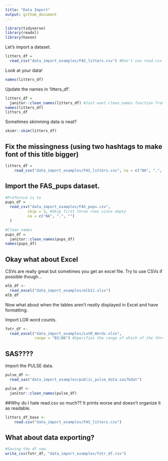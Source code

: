```yaml
---
title: "Data Import"
output: github_document
---
```


```r
library(tidyverse)
library(readxl)
library(haven)
```

Let's import a dataset. 

```r
litters_df = 
  read_csv("data_import_examples/FAS_litters.csv") #Don't use read.csv
```

Look at your data!

```r
names(litters_df)
```
Update the names in 'litters_df'. 

```r
litters_df = 
  janitor::clean_names(litters_df) #Just want clean_names function from janitor package without loading the whole package
names(litters_df)
litters_df
```

Sometimes skimming data is neat?

```r
skimr::skim(litters_df)
```

## Fix the missingness (using two hashtags to make font of this title bigger)

```r
litters_df =
    read_csv("data_import_examples/FAS_litters.csv", na = c("NA", ".", "")) #This will change the "." to NA to keep consistency. 
```

## Import the FAS_pups dataset. 

```r
#Prefernce is to 
pups_df = 
  read_csv("data_import_examples/FAS_pups.csv", 
          skip = 3, #Skip first three rows since empty 
          na = c("NA", ".", "")
  )

#Clean names
pups_df = 
  janitor::clean_names(pups_df)
names(pups_df)
```

## Okay what about Excel 

CSVs are really great but sometimes you get an excel file. Try to use CSVs if possible though...

```r
mlb_df <-  
  read_excel("data_import_examples/mlb11.xlsx")
mlb_df
```

Now what about when the tables aren't neatly displayed in Excel and have formatting. 

Import LOR word counts. 

```r
fotr_df <- 
  read_excel("data_import_examples/LotR_Words.xlsx", 
             range = "B3:D6") #Specifies the range of which of the three tables we want from the Excel. 
```

## SAS????

Import the PULSE data. 

```r
pulse_df <- 
  read_sas("data_import_examples/public_pulse_data.sas7bdat")

pulse_df <- 
  janitor::clean_names(pulse_df)
```



##Why do I hate read.csv so much?? It prints worse and doesn't organize it as readable.

```r
litters_df_base <- 
    read.csv("data_import_examples/FAS_litters.csv")
```


## What about data exporting?

```r
#Saving the df now.
write_csv(fotr_df, "data_import_examples/fotr_df.csv")
```

